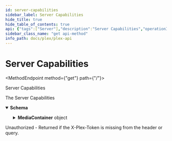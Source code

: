```yaml
---
id: server-capabilities
sidebar_label: Server Capabilities
hide_title: true
hide_table_of_contents: true
api: {"tags":["Server"],"description":"Server Capabilities","operationId":"serverCapabilities","responses":{"200":{"description":"The Server Capabilities","content":{"application/json":{"schema":{"type":"object","properties":{"MediaContainer":{"type":"object","properties":{"size":{"type":"number"},"allowCameraUpload":{"type":"boolean"},"allowChannelAccess":{"type":"boolean"},"allowMediaDeletion":{"type":"boolean"},"allowSharing":{"type":"boolean"},"allowSync":{"type":"boolean"},"allowTuners":{"type":"boolean"},"backgroundProcessing":{"type":"boolean"},"certificate":{"type":"boolean"},"companionProxy":{"type":"boolean"},"countryCode":{"type":"string"},"diagnostics":{"type":"string"},"eventStream":{"type":"boolean"},"friendlyName":{"type":"string"},"hubSearch":{"type":"boolean"},"itemClusters":{"type":"boolean"},"livetv":{"type":"number"},"machineIdentifier":{"type":"string"},"mediaProviders":{"type":"boolean"},"multiuser":{"type":"boolean"},"musicAnalysis":{"type":"number"},"myPlex":{"type":"boolean"},"myPlexMappingState":{"type":"string"},"myPlexSigninState":{"type":"string"},"myPlexSubscription":{"type":"boolean"},"myPlexUsername":{"type":"string"},"offlineTranscode":{"type":"number"},"ownerFeatures":{"type":"string"},"photoAutoTag":{"type":"boolean"},"platform":{"type":"string"},"platformVersion":{"type":"string"},"pluginHost":{"type":"boolean"},"pushNotifications":{"type":"boolean"},"readOnlyLibraries":{"type":"boolean"},"streamingBrainABRVersion":{"type":"number"},"streamingBrainVersion":{"type":"number"},"sync":{"type":"boolean"},"transcoderActiveVideoSessions":{"type":"number"},"transcoderAudio":{"type":"boolean"},"transcoderLyrics":{"type":"boolean"},"transcoderPhoto":{"type":"boolean"},"transcoderSubtitles":{"type":"boolean"},"transcoderVideo":{"type":"boolean"},"transcoderVideoBitrates":{"type":"string"},"transcoderVideoQualities":{"type":"string"},"transcoderVideoResolutions":{"type":"string"},"updatedAt":{"type":"number"},"updater":{"type":"boolean"},"version":{"type":"string"},"voiceSearch":{"type":"boolean"},"Directory":{"type":"array","items":{"type":"object","properties":{"count":{"type":"number"},"key":{"type":"string"},"title":{"type":"string"}}}}}}}}}}},"401":{"description":"Unauthorized - Returned if the X-Plex-Token is missing from the header or query."}},"method":"get","path":"/","servers":[{"url":"{Protocol}://{Local IP}:{Port}","variables":{"Protocol":{"enum":["http","https"],"default":"http","description":"The protocl to use with your plex server"},"Local IP":{"default":"10.10.10.47","description":"The Local IP Address of your plex server"},"Port":{"default":"32400","description":"The port to access your plex server"}}}],"security":[{"PlexToken":[]}],"securitySchemes":{"PlexToken":{"type":"apiKey","in":"header","name":"X-Plex-Token"}},"info":{"title":"Plex-API","summary":"A Plex Media Server API Map","description":"An Open API Spec for interacting with Plex.tv and Plex Servers","version":"0.0.2","contact":{"name":"Luke Hagar","email":"Lukeslakemail@gmail.com","url":"https://www.LukeHagar.com"}},"postman":{"name":"Server Capabilities","description":{"content":"Server Capabilities","type":"text/plain"},"url":{"path":[""],"host":["{{baseUrl}}"],"query":[],"variable":[]},"header":[{"key":"Accept","value":"application/json"}],"method":"GET"}}
sidebar_class_name: "get api-method"
info_path: docs/plex/plex-api
---
```



<h1 className={"openapi__heading"}>Server Capabilities</h1>

<MethodEndpoint method={"get"} path={"/"}></MethodEndpoint>



Server Capabilities

<div><div><ApiTabs><TabItem label={"200"} value={"200"}><div>

The Server Capabilities

</div><div><MimeTabs className={"openapi-tabs__mime"} schemaType={"response"}><TabItem label={"application/json"} value={"application/json"}><SchemaTabs className={"openapi-tabs__schema"}><TabItem label={"Schema"} value={"Schema"}><details style={{}} className={"openapi-markdown__details"} data-collapsed={false} open={true}><summary style={{"textAlign":"left"}}><strong>Schema</strong></summary><div style={{"textAlign":"left","marginLeft":"1rem"}}></div><ul style={{"marginLeft":"1rem"}}><SchemaItem collapsible={true} className={"schemaItem"}><details style={{}} className={"openapi-markdown__details"}><summary style={{}}><strong>MediaContainer</strong><span style={{"opacity":"0.6"}}> object</span></summary><div style={{"marginLeft":"1rem"}}><SchemaItem collapsible={false} name={"size"} required={false} schemaName={"number"} qualifierMessage={undefined} schema={{"type":"number"}}></SchemaItem><SchemaItem collapsible={false} name={"allowCameraUpload"} required={false} schemaName={"boolean"} qualifierMessage={undefined} schema={{"type":"boolean"}}></SchemaItem><SchemaItem collapsible={false} name={"allowChannelAccess"} required={false} schemaName={"boolean"} qualifierMessage={undefined} schema={{"type":"boolean"}}></SchemaItem><SchemaItem collapsible={false} name={"allowMediaDeletion"} required={false} schemaName={"boolean"} qualifierMessage={undefined} schema={{"type":"boolean"}}></SchemaItem><SchemaItem collapsible={false} name={"allowSharing"} required={false} schemaName={"boolean"} qualifierMessage={undefined} schema={{"type":"boolean"}}></SchemaItem><SchemaItem collapsible={false} name={"allowSync"} required={false} schemaName={"boolean"} qualifierMessage={undefined} schema={{"type":"boolean"}}></SchemaItem><SchemaItem collapsible={false} name={"allowTuners"} required={false} schemaName={"boolean"} qualifierMessage={undefined} schema={{"type":"boolean"}}></SchemaItem><SchemaItem collapsible={false} name={"backgroundProcessing"} required={false} schemaName={"boolean"} qualifierMessage={undefined} schema={{"type":"boolean"}}></SchemaItem><SchemaItem collapsible={false} name={"certificate"} required={false} schemaName={"boolean"} qualifierMessage={undefined} schema={{"type":"boolean"}}></SchemaItem><SchemaItem collapsible={false} name={"companionProxy"} required={false} schemaName={"boolean"} qualifierMessage={undefined} schema={{"type":"boolean"}}></SchemaItem><SchemaItem collapsible={false} name={"countryCode"} required={false} schemaName={"string"} qualifierMessage={undefined} schema={{"type":"string"}}></SchemaItem><SchemaItem collapsible={false} name={"diagnostics"} required={false} schemaName={"string"} qualifierMessage={undefined} schema={{"type":"string"}}></SchemaItem><SchemaItem collapsible={false} name={"eventStream"} required={false} schemaName={"boolean"} qualifierMessage={undefined} schema={{"type":"boolean"}}></SchemaItem><SchemaItem collapsible={false} name={"friendlyName"} required={false} schemaName={"string"} qualifierMessage={undefined} schema={{"type":"string"}}></SchemaItem><SchemaItem collapsible={false} name={"hubSearch"} required={false} schemaName={"boolean"} qualifierMessage={undefined} schema={{"type":"boolean"}}></SchemaItem><SchemaItem collapsible={false} name={"itemClusters"} required={false} schemaName={"boolean"} qualifierMessage={undefined} schema={{"type":"boolean"}}></SchemaItem><SchemaItem collapsible={false} name={"livetv"} required={false} schemaName={"number"} qualifierMessage={undefined} schema={{"type":"number"}}></SchemaItem><SchemaItem collapsible={false} name={"machineIdentifier"} required={false} schemaName={"string"} qualifierMessage={undefined} schema={{"type":"string"}}></SchemaItem><SchemaItem collapsible={false} name={"mediaProviders"} required={false} schemaName={"boolean"} qualifierMessage={undefined} schema={{"type":"boolean"}}></SchemaItem><SchemaItem collapsible={false} name={"multiuser"} required={false} schemaName={"boolean"} qualifierMessage={undefined} schema={{"type":"boolean"}}></SchemaItem><SchemaItem collapsible={false} name={"musicAnalysis"} required={false} schemaName={"number"} qualifierMessage={undefined} schema={{"type":"number"}}></SchemaItem><SchemaItem collapsible={false} name={"myPlex"} required={false} schemaName={"boolean"} qualifierMessage={undefined} schema={{"type":"boolean"}}></SchemaItem><SchemaItem collapsible={false} name={"myPlexMappingState"} required={false} schemaName={"string"} qualifierMessage={undefined} schema={{"type":"string"}}></SchemaItem><SchemaItem collapsible={false} name={"myPlexSigninState"} required={false} schemaName={"string"} qualifierMessage={undefined} schema={{"type":"string"}}></SchemaItem><SchemaItem collapsible={false} name={"myPlexSubscription"} required={false} schemaName={"boolean"} qualifierMessage={undefined} schema={{"type":"boolean"}}></SchemaItem><SchemaItem collapsible={false} name={"myPlexUsername"} required={false} schemaName={"string"} qualifierMessage={undefined} schema={{"type":"string"}}></SchemaItem><SchemaItem collapsible={false} name={"offlineTranscode"} required={false} schemaName={"number"} qualifierMessage={undefined} schema={{"type":"number"}}></SchemaItem><SchemaItem collapsible={false} name={"ownerFeatures"} required={false} schemaName={"string"} qualifierMessage={undefined} schema={{"type":"string"}}></SchemaItem><SchemaItem collapsible={false} name={"photoAutoTag"} required={false} schemaName={"boolean"} qualifierMessage={undefined} schema={{"type":"boolean"}}></SchemaItem><SchemaItem collapsible={false} name={"platform"} required={false} schemaName={"string"} qualifierMessage={undefined} schema={{"type":"string"}}></SchemaItem><SchemaItem collapsible={false} name={"platformVersion"} required={false} schemaName={"string"} qualifierMessage={undefined} schema={{"type":"string"}}></SchemaItem><SchemaItem collapsible={false} name={"pluginHost"} required={false} schemaName={"boolean"} qualifierMessage={undefined} schema={{"type":"boolean"}}></SchemaItem><SchemaItem collapsible={false} name={"pushNotifications"} required={false} schemaName={"boolean"} qualifierMessage={undefined} schema={{"type":"boolean"}}></SchemaItem><SchemaItem collapsible={false} name={"readOnlyLibraries"} required={false} schemaName={"boolean"} qualifierMessage={undefined} schema={{"type":"boolean"}}></SchemaItem><SchemaItem collapsible={false} name={"streamingBrainABRVersion"} required={false} schemaName={"number"} qualifierMessage={undefined} schema={{"type":"number"}}></SchemaItem><SchemaItem collapsible={false} name={"streamingBrainVersion"} required={false} schemaName={"number"} qualifierMessage={undefined} schema={{"type":"number"}}></SchemaItem><SchemaItem collapsible={false} name={"sync"} required={false} schemaName={"boolean"} qualifierMessage={undefined} schema={{"type":"boolean"}}></SchemaItem><SchemaItem collapsible={false} name={"transcoderActiveVideoSessions"} required={false} schemaName={"number"} qualifierMessage={undefined} schema={{"type":"number"}}></SchemaItem><SchemaItem collapsible={false} name={"transcoderAudio"} required={false} schemaName={"boolean"} qualifierMessage={undefined} schema={{"type":"boolean"}}></SchemaItem><SchemaItem collapsible={false} name={"transcoderLyrics"} required={false} schemaName={"boolean"} qualifierMessage={undefined} schema={{"type":"boolean"}}></SchemaItem><SchemaItem collapsible={false} name={"transcoderPhoto"} required={false} schemaName={"boolean"} qualifierMessage={undefined} schema={{"type":"boolean"}}></SchemaItem><SchemaItem collapsible={false} name={"transcoderSubtitles"} required={false} schemaName={"boolean"} qualifierMessage={undefined} schema={{"type":"boolean"}}></SchemaItem><SchemaItem collapsible={false} name={"transcoderVideo"} required={false} schemaName={"boolean"} qualifierMessage={undefined} schema={{"type":"boolean"}}></SchemaItem><SchemaItem collapsible={false} name={"transcoderVideoBitrates"} required={false} schemaName={"string"} qualifierMessage={undefined} schema={{"type":"string"}}></SchemaItem><SchemaItem collapsible={false} name={"transcoderVideoQualities"} required={false} schemaName={"string"} qualifierMessage={undefined} schema={{"type":"string"}}></SchemaItem><SchemaItem collapsible={false} name={"transcoderVideoResolutions"} required={false} schemaName={"string"} qualifierMessage={undefined} schema={{"type":"string"}}></SchemaItem><SchemaItem collapsible={false} name={"updatedAt"} required={false} schemaName={"number"} qualifierMessage={undefined} schema={{"type":"number"}}></SchemaItem><SchemaItem collapsible={false} name={"updater"} required={false} schemaName={"boolean"} qualifierMessage={undefined} schema={{"type":"boolean"}}></SchemaItem><SchemaItem collapsible={false} name={"version"} required={false} schemaName={"string"} qualifierMessage={undefined} schema={{"type":"string"}}></SchemaItem><SchemaItem collapsible={false} name={"voiceSearch"} required={false} schemaName={"boolean"} qualifierMessage={undefined} schema={{"type":"boolean"}}></SchemaItem><SchemaItem collapsible={true} className={"schemaItem"}><details style={{}} className={"openapi-markdown__details"}><summary style={{}}><strong>Directory</strong><span style={{"opacity":"0.6"}}> object[]</span></summary><div style={{"marginLeft":"1rem"}}><li><div style={{"fontSize":"var(--ifm-code-font-size)","opacity":"0.6","marginLeft":"-.5rem","paddingBottom":".5rem"}}>Array [</div></li><SchemaItem collapsible={false} name={"count"} required={false} schemaName={"number"} qualifierMessage={undefined} schema={{"type":"number"}}></SchemaItem><SchemaItem collapsible={false} name={"key"} required={false} schemaName={"string"} qualifierMessage={undefined} schema={{"type":"string"}}></SchemaItem><SchemaItem collapsible={false} name={"title"} required={false} schemaName={"string"} qualifierMessage={undefined} schema={{"type":"string"}}></SchemaItem><li><div style={{"fontSize":"var(--ifm-code-font-size)","opacity":"0.6","marginLeft":"-.5rem"}}>]</div></li></div></details></SchemaItem></div></details></SchemaItem></ul></details></TabItem><TabItem label={"Example (from schema)"} value={"Example (from schema)"}><ResponseSamples responseExample={"{\n  \"MediaContainer\": {\n    \"size\": 0,\n    \"allowCameraUpload\": true,\n    \"allowChannelAccess\": true,\n    \"allowMediaDeletion\": true,\n    \"allowSharing\": true,\n    \"allowSync\": true,\n    \"allowTuners\": true,\n    \"backgroundProcessing\": true,\n    \"certificate\": true,\n    \"companionProxy\": true,\n    \"countryCode\": \"string\",\n    \"diagnostics\": \"string\",\n    \"eventStream\": true,\n    \"friendlyName\": \"string\",\n    \"hubSearch\": true,\n    \"itemClusters\": true,\n    \"livetv\": 0,\n    \"machineIdentifier\": \"string\",\n    \"mediaProviders\": true,\n    \"multiuser\": true,\n    \"musicAnalysis\": 0,\n    \"myPlex\": true,\n    \"myPlexMappingState\": \"string\",\n    \"myPlexSigninState\": \"string\",\n    \"myPlexSubscription\": true,\n    \"myPlexUsername\": \"string\",\n    \"offlineTranscode\": 0,\n    \"ownerFeatures\": \"string\",\n    \"photoAutoTag\": true,\n    \"platform\": \"string\",\n    \"platformVersion\": \"string\",\n    \"pluginHost\": true,\n    \"pushNotifications\": true,\n    \"readOnlyLibraries\": true,\n    \"streamingBrainABRVersion\": 0,\n    \"streamingBrainVersion\": 0,\n    \"sync\": true,\n    \"transcoderActiveVideoSessions\": 0,\n    \"transcoderAudio\": true,\n    \"transcoderLyrics\": true,\n    \"transcoderPhoto\": true,\n    \"transcoderSubtitles\": true,\n    \"transcoderVideo\": true,\n    \"transcoderVideoBitrates\": \"string\",\n    \"transcoderVideoQualities\": \"string\",\n    \"transcoderVideoResolutions\": \"string\",\n    \"updatedAt\": 0,\n    \"updater\": true,\n    \"version\": \"string\",\n    \"voiceSearch\": true,\n    \"Directory\": [\n      {\n        \"count\": 0,\n        \"key\": \"string\",\n        \"title\": \"string\"\n      }\n    ]\n  }\n}"} language={"json"}></ResponseSamples></TabItem></SchemaTabs></TabItem></MimeTabs></div></TabItem><TabItem label={"401"} value={"401"}><div>

Unauthorized - Returned if the X-Plex-Token is missing from the header or query.

</div><div></div></TabItem></ApiTabs></div></div>